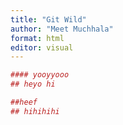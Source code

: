 ```yaml
---
title: "Git Wild"
author: "Meet Muchhala"
format: html
editor: visual
---
```


```r
 
#### yooyyooo 
## heyo hi 
```

```r
##heef
## hihihihi
```

